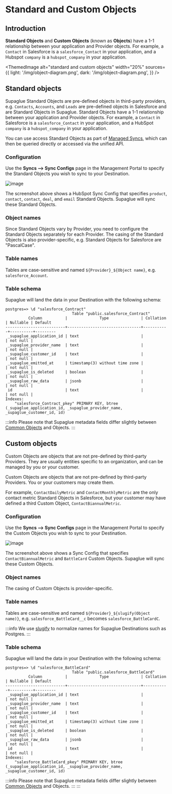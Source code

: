 
# Standard and Custom Objects

## Introduction

**Standard Objects** and **Custom Objects** (known as **Objects**) have a 1-1 relationship between your application and Provider objects. For example, a `Contact` in Salesforce is a `salesforce_Contact` in your application, and a Hubspot `company` is a `hubspot_company` in your application.

<ThemedImage
  alt="standard and custom objects"
  width="20%"
  sources={{
    light: '/img/object-diagram.png',
    dark: '/img/object-diagram.png',
  }}
/>

## Standard objects

Supaglue Standard Objects are pre-defined objects in third-party providers, e.g. `Contacts`, `Accounts`, and `Leads` are pre-defined objects in Salesforce and are Standard Objects in Supaglue.
Standard Objects have a 1-1 relationship between your application and Provider objects. For example, a `Contact` in Salesforce is a `salesforce_Contact` in your application, and a HubSpot `company` is a `hubspot_company` in your application.

You can use access Standard Objects as part of [Managed Syncs](../../integration-patterns/managed-syncs), which can then be queried directly or accessed via the unified API.

### Configuration

Use the **Syncs --> Sync Configs** page in the Management Portal to specify the Standard Objects you wish to sync to your Destination.

<BrowserWindow url="https://app.supaglue.io/applications/62605dc1-148e-4c53-a850-82e10f71ed23/syncs/sync_configs/new">

![image](/img/standard-object-sync-config.png)

</BrowserWindow>

The screenshot above shows a HubSpot Sync Config that specifies `product`, `contact`, `contact`, `deal`, and `email` Standard Objects. Supaglue will sync these Standard Objects.

### Object names

Since Standard Objects vary by Provider, you need to configure the Standard Objects separately for each Provider. The casing of the Standard Objects is also provider-specific, e.g. Standard Objects for Salesforce are "PascalCase".

### Table names

Tables are case-sensitive and named `${Provider}_${Object name}`, e.g. `salesforce_Account`.

### Table schema

Supaglue will land the data in your Destination with the following schema:

```
postgres=> \d "salesforce_Contract"
                             Table "public.salesforce_Contract"
          Column          |              Type              | Collation | Nullable | Default
--------------------------+--------------------------------+-----------+----------+---------
 _supaglue_application_id | text                           |           | not null |
 _supaglue_provider_name  | text                           |           | not null |
 _supaglue_customer_id    | text                           |           | not null |
 _supaglue_emitted_at     | timestamp(3) without time zone |           | not null |
 _supaglue_is_deleted     | boolean                        |           | not null |
 _supaglue_raw_data       | jsonb                          |           | not null |
 id                       | text                           |           | not null |
Indexes:
    "salesforce_Contract_pkey" PRIMARY KEY, btree (_supaglue_application_id, _supaglue_provider_name, _supaglue_customer_id, id)
```

:::info
Please note that Supaglue metadata fields differ slightly between [Common Objects](../common-schemas/overview) and Objects.
:::

## Custom objects

Custom Objects are objects that are not pre-defined by third-party Providers. They are usually entities specific to an organization, and can be managed by you or your customer.

Custom Objects are objects that are not pre-defined by third-party Providers. You or your customers may create them.

For example, `ContactDailyMetric` and `ContactMonthlyMetric` are the only contact metric Standard Objects in Salesforce, but your customer may have defined a third Custom Object, `ContactBiannualMetric`.

### Configuration

Use the **Syncs --> Sync Configs** page in the Management Portal to specify the Custom Objects you wish to sync to your Destination.

<BrowserWindow url="https://app.supaglue.io/applications/62605dc1-148e-4c53-a850-82e10f71ed23/syncs/sync_configs/new">

![image](/img/custom-object-sync-config.png)

</BrowserWindow>

The screenshot above shows a Sync Config that specifies `ContactBiannualMetric` and `BattleCard` Custom Objects. Supaglue will sync these Custom Objects.

### Object names

The casing of Custom Objects is provider-specific.

### Table names

Tables are case-sensitive and named `${Provider}_${slugify(Object name)}`, e.g. `salesforce_BattleCard__c` becomes `salesforce_BattleCardC`.

:::info
We use [slugify](https://github.com/simov/slugify) to normalize names for Supaglue Destinations such as Postgres.
:::

### Table schema

Supaglue will land the data in your Destination with the following schema:

```
postgres=> \d "salesforce_BattleCard"
                             Table "public.salesforce_BattleCard"
          Column          |              Type              | Collation | Nullable | Default
--------------------------+--------------------------------+-----------+----------+---------
 _supaglue_application_id | text                           |           | not null |
 _supaglue_provider_name  | text                           |           | not null |
 _supaglue_customer_id    | text                           |           | not null |
 _supaglue_emitted_at     | timestamp(3) without time zone |           | not null |
 _supaglue_is_deleted     | boolean                        |           | not null |
 _supaglue_raw_data       | jsonb                          |           | not null |
 id                       | text                           |           | not null |
Indexes:
    "salesforce_BattleCard_pkey" PRIMARY KEY, btree (_supaglue_application_id, _supaglue_provider_name, _supaglue_customer_id, id)
```

:::info
Please note that Supaglue metadata fields differ slightly between [Common Objects](../common-schemas/overview) and Objects.
:::
:::
